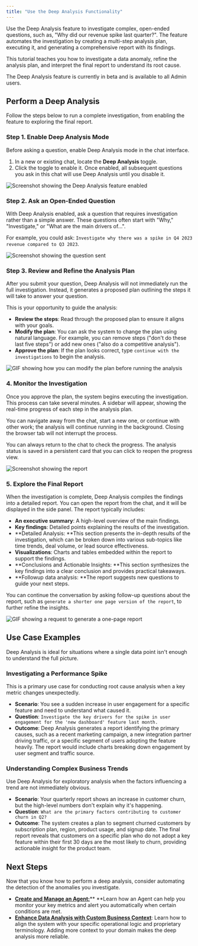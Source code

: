 ```yaml
---
title: "Use the Deep Analysis Functionality"
---
```


Use the Deep Analysis feature to investigate complex, open-ended questions, such as, "Why did our revenue spike last quarter?". The feature automates the investigation by creating a multi-step analysis plan, executing it, and generating a comprehensive report with its findings.

This tutorial teaches you how to investigate a data anomaly, refine the analysis plan, and interpret the final report to understand its root cause.

<Note>
  The Deep Analysis feature is currently in beta and is available to all Admin users.
</Note>

## Perform a Deep Analysis

Follow the steps below to run a complete investigation, from enabling the feature to exploring the final report.

### Step 1. Enable Deep Analysis Mode

Before asking a question, enable Deep Analysis mode in the chat interface.

1. In a new or existing chat, locate the **Deep Analysis** toggle.
2. Click the toggle to enable it. Once enabled, all subsequent questions you ask in this chat will use Deep Analysis until you disable it.

![Screenshot showing the Deep Analysis feature enabled](/images/2025-08-25_14-37-46.png)

### Step 2. Ask an Open-Ended Question

With Deep Analysis enabled, ask a question that requires investigation rather than a simple answer. These questions often start with "Why," "Investigate," or "What are the main drivers of...".

For example, you could ask: `Investigate why there was a spike in Q4 2023 revenue compared to Q3 2023`.

![Screenshot showing the question sent](/images/2025-08-25_14-39-34.png)

### Step 3. Review and Refine the Analysis Plan

After you submit your question, Deep Analysis will not immediately run the full investigation. Instead, it generates a proposed plan outlining the steps it will take to answer your question.

This is your opportunity to guide the analysis:

- **Review the steps**: Read through the proposed plan to ensure it aligns with your goals.
- **Modify the plan**: You can ask the system to change the plan using natural language. For example, you can remove steps ("don't do these last five steps") or add new ones ("also do a competitive analysis").
- **Approve the plan**: If the plan looks correct, type `continue with the investigations` to begin the analysis.

![GIF showing how you can modify the plan before running the analysis](/images/2025-08-25_14-48-43.gif)

### 4. Monitor the Investigation

Once you approve the plan, the system begins executing the investigation. This process can take several minutes. A sidebar will appear, showing the real-time progress of each step in the analysis plan.

<Check>
  You can navigate away from the chat, start a new one, or continue with other work; the analysis will continue running in the background. Closing the browser tab will not interrupt the process.

  You can always return to the chat to check the progress. The analysis status is saved in a persistent card that you can click to reopen the progress view.
</Check>

![Screenshot showing the report](/images/2025-08-25_14-50-02.png)

### 5. Explore the Final Report

When the investigation is complete, Deep Analysis compiles the findings into a detailed report. You can open the report from the chat, and it will be displayed in the side panel. The report typically includes:

- **An executive summary**: A high-level overview of the main findings.
- **Key findings**: Detailed points explaining the results of the investigation.
- **Detailed Analysis: **This section presents the in-depth results of the investigation, which can be broken down into various sub-topics like time trends, deal volume, or lead source effectiveness.
- **Visualizations**: Charts and tables embedded within the report to support the findings.
- **Conclusions and Actionable Insights: **This section synthesizes the key findings into a clear conclusion and provides practical takeaways.
- **Followup data analysis: **The report suggests new questions to guide your next steps.

You can continue the conversation by asking follow-up questions about the report, such as `generate a shorter one page version of the report`, to further refine the insights.

![GIF showing a request to generate a one-page report](/images/2025-08-25_15-07-12.gif)

## Use Case Examples

Deep Analysis is ideal for situations where a single data point isn't enough to understand the full picture.

### Investigating a Performance Spike

This is a primary use case for conducting root cause analysis when a key metric changes unexpectedly.

- **Scenario**: You see a sudden increase in user engagement for a specific feature and need to understand what caused it.
- **Question**: `Investigate the key drivers for the spike in user engagement for the 'new dashboard' feature last month.`
- **Outcome**: Deep Analysis generates a report identifying the primary causes, such as a recent marketing campaign, a new integration partner driving traffic, or a specific segment of users adopting the feature heavily. The report would include charts breaking down engagement by user segment and traffic source.

### Understanding Complex Business Trends

Use Deep Analysis for exploratory analysis when the factors influencing a trend are not immediately obvious.

- **Scenario**: Your quarterly report shows an increase in customer churn, but the high-level numbers don't explain why it's happening.
- **Question**: `What are the primary factors contributing to customer churn in Q2?`
- **Outcome**: The system creates a plan to segment churned customers by subscription plan, region, product usage, and signup date. The final report reveals that customers on a specific plan who do not adopt a key feature within their first 30 days are the most likely to churn, providing actionable insight for the product team.

## Next Steps

Now that you know how to perform a deep analysis, consider automating the detection of the anomalies you investigate.

- [**Create and Manage an Agent:**](https://docs.askwisdom.ai/advanced-features/tutorial-create-agent)** **Learn how an Agent can help you monitor your key metrics and alert you automatically when certain conditions are met.
- [**Enhance Data Analysis with Custom Business Context**](https://docs.askwisdom.ai/improve-wisdom-ai-responses/enhancing-data-analysis-with-custom-business-context): Learn how to align the system with your specific operational logic and proprietary terminology. Adding more context to your domain makes the deep analysis more reliable.